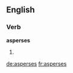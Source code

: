 
==English==

===Verb===
'''asperses'''

# {{third-person singular of|asperse}}

[[de:asperses]]
[[fr:asperses]]